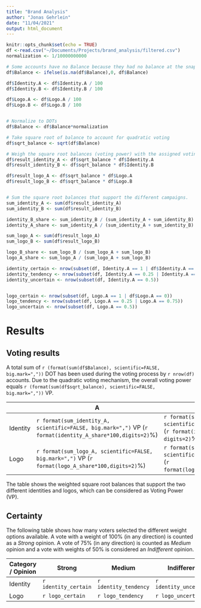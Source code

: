 ```yaml
---
title: "Brand Analysis"
author: "Jonas Gehrlein"
date: "11/04/2021"
output: html_document
---
```


```r
knitr::opts_chunk$set(echo = TRUE)
df <-read.csv("~/Documents/Projects/brand_analysis/filtered.csv")
normalization <- 1/10000000000

# Some accounts have no Balance because they had no balance at the snapshot and their voting power is 0
df$Balance <- ifelse(is.na(df$Balance),0, df$Balance)

df$Identity.A <- df$Identity.A / 100
df$Identity.B <- df$Identity.B / 100

df$Logo.A <- df$Logo.A / 100
df$Logo.B <- df$Logo.B / 100


# Normalize to DOTs
df$Balance <- df$Balance*normalization

# Take square root of balance to account for quadratic voting
df$sqrt_balance <- sqrt(df$Balance)
```

```r
# Weigh the square root balances (voting power) with the assigned voting weight.
df$result_identity_A <- df$sqrt_balance * df$Identity.A
df$result_identity_B <- df$sqrt_balance * df$Identity.B

df$result_logo_A <- df$sqrt_balance * df$Logo.A
df$result_logo_B <- df$sqrt_balance * df$Logo.B


# Sum the square root balances that support the different campaigns.
sum_identity_A <- sum(df$result_identity_A)
sum_identity_B <- sum(df$result_identity_B)

identity_B_share <- sum_identity_B / (sum_identity_A + sum_identity_B)
identity_A_share <- sum_identity_A / (sum_identity_A + sum_identity_B)

sum_logo_A <- sum(df$result_logo_A)
sum_logo_B <- sum(df$result_logo_B)

logo_B_share <- sum_logo_B / (sum_logo_A + sum_logo_B)
logo_A_share <- sum_logo_A / (sum_logo_A + sum_logo_B)


```

```r
identity_certain <- nrow(subset(df, Identity.A == 1 | df$Identity.A == 0))
identity_tendency <- nrow(subset(df, Identity.A == 0.25 | Identity.A == 0.75))
identity_uncertain <- nrow(subset(df, Identity.A == 0.5))


logo_certain <- nrow(subset(df, Logo.A == 1 | df$Logo.A == 0))
logo_tendency <- nrow(subset(df, Logo.A == 0.25 | Logo.A == 0.75))
logo_uncertain <- nrow(subset(df, Logo.A == 0.5))

```


# Results

## Voting results

A total sum of `r (format(sum(df$Balance), scientific=FALSE, big.mark=","))` DOT has been used during the voting process by `r nrow(df)` accounts. Due to the quadratic voting mechanism, the overall voting power equals `r (format(sum(df$sqrt_balance), scientific=FALSE, big.mark=","))` VP. 


|          | A              | B              |
|----------|----------------|----------------|
| Identity |  `r format(sum_identity_A, scientific=FALSE, big.mark=",")` VP  (`r format(identity_A_share*100,digits=2)`%)            |    `r format(sum_identity_B, scientific=FALSE, big.mark=",")` VP  (`r format(identity_B_share*100, digits=2)`%)           |
| Logo     | `r format(sum_logo_A, scientific=FALSE, big.mark=",")` VP (`r format(logo_A_share*100,digits=2)`%) | `r format(sum_logo_B, scientific=FALSE, big.mark=",")` VP (`r format(logo_B_share*100,digits=2)`%)  |

The table shows the weighted square root balances that support the two different identities and logos, which can be considered as Voting Power (VP). 

## Certainty

The following table shows how many voters selected the different weight options available. A vote with a weight of 100% (in any direction) is counted as a *Strong* opinion. A vote of 75% (in any direction) is counted as *Medium* opinion and a vote with weights of 50% is considered an *Indifferent* opinion.

| Category / Opinion         | Strong | Medium | Indifferent |
|----------|---------|----------|-----------|
| Identity | `r identity_certain`        |  `r identity_tendency`        |  `r identity_uncertain`         |
| Logo     | `r logo_certain`        |  `r logo_tendency`        |   `r logo_uncertain`        |

